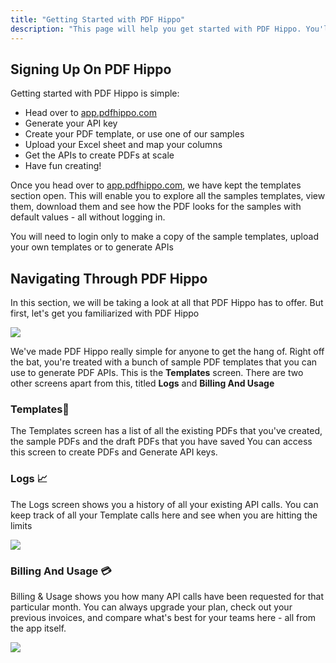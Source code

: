 ```yaml
---
title: "Getting Started with PDF Hippo"
description: "This page will help you get started with PDF Hippo. You'll be up and running in a jiffy!"
---
```


## Signing Up On PDF Hippo

Getting started with PDF Hippo is simple:

* Head over to [app.pdfhippo.com](app.pdfhippo.com)
* Generate your API key
* Create your PDF template, or use one of our samples
* Upload your Excel sheet and map your columns
* Get the APIs to create PDFs at scale
* Have fun creating!

Once you head over to [app.pdfhippo.com](app.pdfhippo.com), we have kept the templates section open. This will enable you to explore all the samples templates, view them, download them and see how the PDF looks for the samples with default values - all without logging in. 

You will need to login only to make a copy of the sample templates, upload your own templates or to generate APIs

## Navigating Through PDF Hippo

In this section, we will be taking a look at all that PDF Hippo has to offer. But first, let's get you familiarized with PDF Hippo

![](/images/reference/73db422-Templates.png) 

We've made PDF Hippo really simple for anyone to get the hang of. Right off the bat, you're treated with a bunch of sample PDF templates that you can use to generate PDF APIs. This is the **Templates** screen. There are two other screens apart from this, titled **Logs** and **Billing And Usage** 

### Templates📄

The Templates screen has a list of all the existing PDFs that you've created, the sample PDFs and the draft PDFs that you have saved You can access this screen to create PDFs and Generate API keys.

### Logs 📈

The Logs screen shows you a history of all your existing API calls. You can keep track of all your Template calls here and see when you are hitting the limits

![](/images/reference/c4fbece-Logs_1.png) 

### Billing And Usage 💳

Billing & Usage shows you how many API calls have been requested for that particular month. You can always upgrade your plan, check out your previous invoices, and compare what's best for your teams here - all from the app itself.

![](/images/reference/8930770-Bills_1.png)